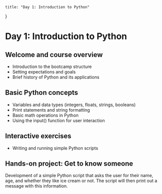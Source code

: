     title: "Day 1: Introduction to Python"
}

# Day 1: Introduction to Python

## Welcome and course overview

- Introduction to the bootcamp structure
- Setting expectations and goals
- Brief history of Python and its applications


## Basic Python concepts

- Variables and data types (integers, floats, strings, booleans)
- Print statements and string formatting
- Basic math operations in Python
- Using the input() function for user interaction


## Interactive exercises

- Writing and running simple Python scripts


## Hands-on project: Get to know someone

Development of a simple Python script that asks the user for their name, age, and whether they like ice cream or not.
The script will then print out a message with this information.
